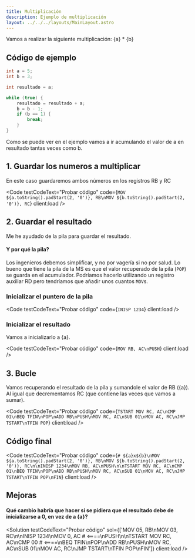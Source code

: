 ```yaml
---
title: Multiplicación
description: Ejemplo de multiplicación
layout: ../../../layouts/MainLayout.astro
---
```



Vamos a realizar la siguiente multiplicación: {a} * {b}

## Código de ejemplo

```java
int a = 5;
int b = 3;

int resultado = a;

while (true) {
    resultado = resultado + a;
    b = b - 1;
    if (b == 1) {
        break;
    }
}
```
Como se puede ver en el ejemplo vamos a ir acumulando el valor de a en resultado tantas veces como b.
## 1. Guardar los numeros a multiplicar

En este caso guardaremos ambos números en los registros RB y RC

<Code testCodeText="Probar código" code={`MOV ${a.toString().padStart(2, '0')}, RB\nMOV ${b.toString().padStart(2, '0')}, RC`} client:load />

## 2. Guardar el resultado

Me he ayudado de la pila para guardar el resultado.

#### Y por qué la pila?
Los ingenieros debemos simplificar, y no por vagería si no por salud. 
Lo bueno que tiene la pila de la MS es que el valor recuperado de la pila (`POP`) se guarda en el acumulador.
Podríamos hacerlo utilizando un registro auxiliar RD pero tendríamos que añadir unos cuantos `MOV`s.
### Inicializar el puntero de la pila

<Code testCodeText="Probar código" code={`INISP 1234`} client:load />

### Inicializar el resultado

Vamos a inicializarlo a {a}.

<Code testCodeText="Probar código" code={`MOV RB, AC\nPUSH`} client:load />

## 3. Bucle

Vamos recuperando el resultado de la pila y sumandole el valor de RB ({a}). Al igual que decrementamos RC (que contiene las veces que vamos a sumar).

<Code testCodeText="Probar código" code={`TSTART MOV RC, AC\nCMP 01\nBEQ TFIN\nPOP\nADD RB\nPUSH\nMOV RC, AC\nSUB 01\nMOV AC, RC\nJMP TSTART\nTFIN POP`} client:load />

## Código final

<Code testCodeText="Probar código" code={`# ${a}x${b}\nMOV ${a.toString().padStart(2, '0')}, RB\nMOV ${b.toString().padStart(2, '0')}, RC\n\nINISP 1234\nMOV RB, AC\nPUSH\n\nTSTART MOV RC, AC\nCMP 01\nBEQ TFIN\nPOP\nADD RB\nPUSH\nMOV RC, AC\nSUB 01\nMOV AC, RC\nJMP TSTART\nTFIN POP\nFIN`} client:load />

## Mejoras

#### Qué cambio habría que hacer si se pidiera que el resultado debe de inicializarse a 0, en vez de a {a}?

<Solution testCodeText="Probar código" sol={['MOV 05, RB\nMOV 03, RC\n\nINISP 1234\nMOV 0, AC # <====\nPUSH\n\nTSTART MOV RC, AC\nCMP 00 # <====\nBEQ TFIN\nPOP\nADD RB\nPUSH\nMOV RC, AC\nSUB 01\nMOV AC, RC\nJMP TSTART\nTFIN POP\nFIN']} client:load />
